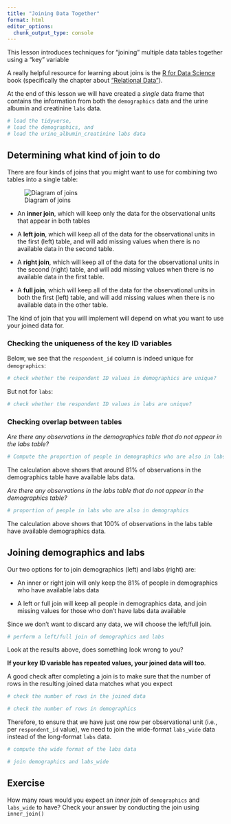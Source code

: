 ```yaml
---
title: "Joining Data Together"
format: html
editor_options: 
  chunk_output_type: console
---
```


This lesson introduces techniques for "joining" multiple data tables together using a "key" variable

A really helpful resource for learning about joins is the [R for Data Science](https://r4ds.had.co.nz/index.html) book (specifically the chapter about ["Relational Data"](https://r4ds.had.co.nz/relational-data.html)).

At the end of this lesson we will have created a *single* data frame that contains the information from both the `demographics` data and the urine albumin and creatinine `labs` data.

```r
# load the tidyverse, 
# load the demographics, and
# load the urine_albumin_creatinine labs data

```

## Determining what kind of join to do

There are four kinds of joins that you might want to use for combining two tables into a single table:

![Diagram of joins](figures/joins.png)

-   An **inner join**, which will keep only the data for the observational units that appear in both tables

-   A **left join**, which will keep all of the data for the observational units in the first (left) table, and will add missing values when there is no available data in the second table.

-   A **right join**, which will keep all of the data for the observational units in the second (right) table, and will add missing values when there is no available data in the first table.

-   A **full join**, which will keep all of the data for the observational units in both the first (left) table, and will add missing values when there is no available data in the other table.

The kind of join that you will implement will depend on what you want to use your joined data for.



### Checking the uniqueness of the key ID variables

Below, we see that the `respondent_id` column is indeed unique for `demographics`:

```r
# check whether the respondent ID values in demographics are unique?

```

But not for `labs`:

```r
# check whether the respondent ID values in labs are unique?

```







### Checking overlap between tables


*Are there any observations in the demographics table that do not appear in the labs table?*

```r
# Compute the proportion of people in demographics who are also in labs

```

The calculation above shows that around 81% of observations in the demographics table have available labs data.





*Are there any observations in the labs table that do not appear in the demographics table?*

```r
# proportion of people in labs who are also in demographics

```

The calculation above shows that 100% of observations in the labs table have available demographics data.










## Joining demographics and labs

Our two options for to join demographics (left) and labs (right) are:

-   An inner or right join will only keep the 81% of people in demographics who have available labs data

-   A left or full join will keep all people in demographics data, and join missing values for those who don't have labs data available

Since we don't want to discard any data, we will choose the left/full join.


```r
# perform a left/full join of demographics and labs

```

Look at the results above, does something look wrong to you?













**If your key ID variable has repeated values, your joined data will too**.

A good check after completing a join is to make sure that the number of rows in the resulting joined data matches what you expect


```r
# check the number of rows in the joined data

# check the number of rows in demographics

```







Therefore, to ensure that we have just one row per observational unit (i.e., per `respondent_id` value), we need to join the wide-format `labs_wide` data instead of the long-format `labs` data.

```r
# compute the wide format of the labs data

```


```r
# join demographics and labs_wide

```






## Exercise

How many rows would you expect an *inner join* of `demographics` and `labs_wide` to have? Check your answer by conducting the join using `inner_join()`
